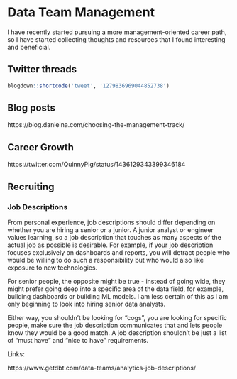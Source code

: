 # Data Team Management

I have recently started pursuing a more management-oriented career path, so I have started collecting thoughts and resources that I found interesting and beneficial.

## Twitter threads

```r
blogdown::shortcode('tweet', '1279836969044852738')
```

## Blog posts

https://blog.danielna.com/choosing-the-management-track/

## Career Growth

https://twitter.com/QuinnyPig/status/1436129343399346184

## Recruiting

### Job Descriptions

From personal experience, job descriptions should differ depending on whether you are hiring a senior or a junior. A junior analyst or engineer values learning, so a job description that touches as many aspects of the actual job as possible is desirable. For example, if your job description focuses exclusively on dashboards and reports, you will detract people who would be willing to do such a responsibility but who would also like exposure to new technologies.

For senior people, the opposite might be true - instead of going wide, they might prefer going deep into a specific area of the data field, for example, building dashboards or building ML models. I am less certain of this as I am only beginning to look into hiring senior data analysts.

Either way, you shouldn't be looking for "cogs", you are looking for specific people, make sure the job description communicates that and lets people know they would be a good match. A job description shouldn't be just a list of "must have" and "nice to have" requirements.

Links:

https://www.getdbt.com/data-teams/analytics-job-descriptions/
